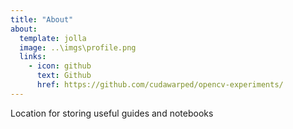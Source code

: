```yaml
---
title: "About"
about:
  template: jolla
  image: ..\imgs\profile.png
  links:
    - icon: github
      text: Github
      href: https://github.com/cudawarped/opencv-experiments/
---
```


Location for storing useful guides and notebooks
